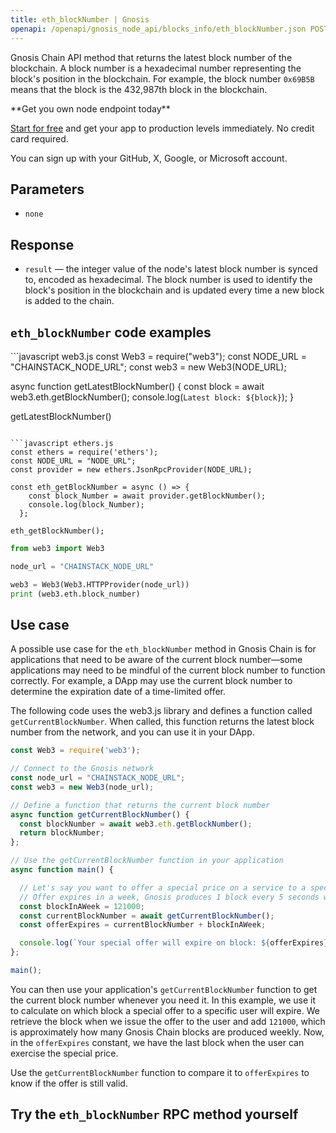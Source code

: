 ---
title: eth_blockNumber | Gnosis
openapi: /openapi/gnosis_node_api/blocks_info/eth_blockNumber.json POST /512e720763b369ed620657f84d38d2af
---

Gnosis Chain API method that returns the latest block number of the blockchain. A block number is a hexadecimal number representing the block's position in the blockchain. For example, the block number `0x69B5B` means that the block is the 432,987th block in the blockchain.

<Check>
**Get you own node endpoint today**

[Start for free](https://console.chainstack.com/) and get your app to production levels immediately. No credit card required.

You can sign up with your GitHub, X, Google, or Microsoft account.
</Check>


## Parameters

* `none`

## Response

* `result` — the integer value of the node's latest block number is synced to, encoded as hexadecimal. The block number is used to identify the block's position in the blockchain and is updated every time a new block is added to the chain.

## `eth_blockNumber` code examples

<CodeGroup>
```javascript web3.js
const Web3 = require("web3");
const NODE_URL = "CHAINSTACK_NODE_URL";
const web3 = new Web3(NODE_URL);

async function getLatestBlockNumber() {
  const block = await web3.eth.getBlockNumber();
  console.log(`Latest block: ${block}`);
}
  
getLatestBlockNumber()
```

```javascript ethers.js
const ethers = require('ethers');
const NODE_URL = "NODE_URL";
const provider = new ethers.JsonRpcProvider(NODE_URL);

const eth_getBlockNumber = async () => {
    const block_Number = await provider.getBlockNumber();
    console.log(block_Number);
  };

eth_getBlockNumber();
```

```python web3.py
from web3 import Web3

node_url = "CHAINSTACK_NODE_URL"

web3 = Web3(Web3.HTTPProvider(node_url))
print (web3.eth.block_number)
```
</CodeGroup>


## Use case

A possible use case for the `eth_blockNumber` method in Gnosis Chain is for applications that need to be aware of the current block number—some applications may need to be mindful of the current block number to function correctly. For example, a DApp may use the current block number to determine the expiration date of a time-limited offer.

The following code uses the web3.js library and defines a function called `getCurrentBlockNumber`. When called, this function returns the latest block number from the network, and you can use it in your DApp.

```js web3.js
const Web3 = require('web3');

// Connect to the Gnosis network
const node_url = "CHAINSTACK_NODE_URL";
const web3 = new Web3(node_url);

// Define a function that returns the current block number
async function getCurrentBlockNumber() {
  const blockNumber = await web3.eth.getBlockNumber();
  return blockNumber;
};

// Use the getCurrentBlockNumber function in your application
async function main() {

  // Let's say you want to offer a special price on a service to a specific user.
  // Offer expires in a week, Gnosis produces 1 block every 5 seconds which means 121000 block per week
  const blockInAWeek = 121000;
  const currentBlockNumber = await getCurrentBlockNumber();
  const offerExpires = currentBlockNumber + blockInAWeek;

  console.log(`Your special offer will expire on block: ${offerExpires}`);
};

main();
```


You can then use your application's `getCurrentBlockNumber` function to get the current block number whenever you need it. In this example, we use it to calculate on which block a special offer to a specific user will expire. We retrieve the block when we issue the offer to the user and add `121000`, which is approximately how many Gnosis Chain blocks are produced weekly. Now, in the `offerExpires` constant, we have the last block when the user can exercise the special price.

Use the `getCurrentBlockNumber` function to compare it to `offerExpires` to know if the offer is still valid.

## Try the `eth_blockNumber` RPC method yourself